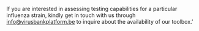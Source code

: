 If you are interested in assessing testing capabilities for a particular influenza strain, kindly get in touch with us through <info@virusbankplatform.be> to inquire about the availability of our toolbox.’


